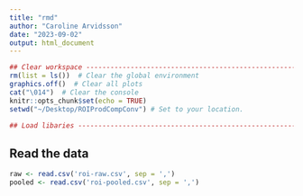 ```yaml
---
title: "rmd"
author: "Caroline Arvidsson"
date: "2023-09-02"
output: html_document
---
```


```r
## Clear workspace -------------------------------------------------------------
rm(list = ls())  # Clear the global environment
graphics.off()  # Clear all plots
cat("\014")  # Clear the console
knitr::opts_chunk$set(echo = TRUE)
setwd("~/Desktop/ROIProdCompConv") # Set to your location.

## Load libaries --------------------------------------------------------------

```

## Read the data
```r
raw <- read.csv('roi-raw.csv', sep = ',')
pooled <- read.csv('roi-pooled.csv', sep = ',')
```
